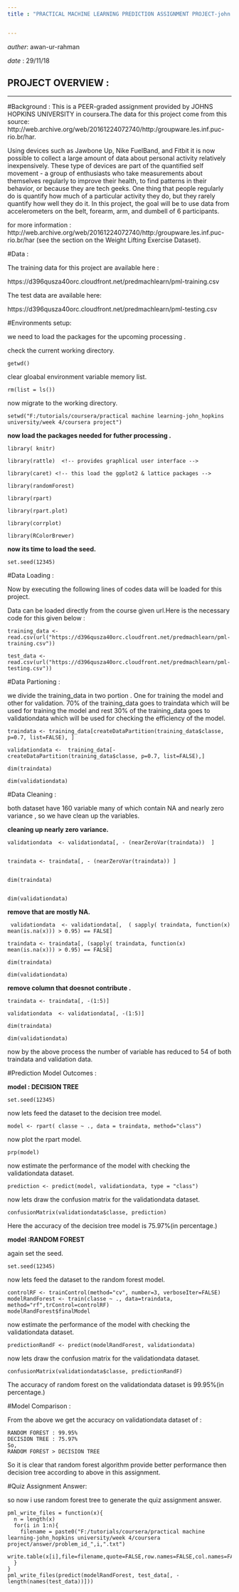 ---
title : "PRACTICAL MACHINE LEARNING PREDICTION ASSIGNMENT PROJECT-john hopkins university"


---
*auther*: awan-ur-rahman

*date*  : 29/11/18



PROJECT OVERVIEW :
--------------------
--------------------
#Background :
This is a PEER-graded assignment provided by JOHNS HOPKINS UNIVERSITY in coursera.The data for this project come from this source: http://web.archive.org/web/20161224072740/http:/groupware.les.inf.puc-rio.br/har.

Using devices such as Jawbone Up, Nike FuelBand, and Fitbit it is now possible to collect a large amount of data about personal activity relatively inexpensively. These type of devices are part of the quantified self movement - a group of enthusiasts who take measurements about themselves regularly to improve their health, to find patterns in their behavior, or because they are tech geeks. One thing that people regularly do is quantify how much of a particular activity they do, but they rarely quantify how well they do it.
In this project, the goal will be to use data from accelerometers on the belt, forearm, arm, and dumbell of 6 participants. 

for more information :
http://web.archive.org/web/20161224072740/http:/groupware.les.inf.puc-rio.br/har (see the section on the Weight Lifting Exercise Dataset).

#Data : 

The training data for this project are available here :

https://d396qusza40orc.cloudfront.net/predmachlearn/pml-training.csv

The test data are available here:

https://d396qusza40orc.cloudfront.net/predmachlearn/pml-testing.csv




#Environments setup:

we need to load the packages for the upcoming processing .

<!-- checks for the woking directory . -->
check the current working directory.

    getwd()
clear gloabal environment variable memory list.

    rm(list = ls())
    
now migrate to the working directory.

    setwd("F:/tutorials/coursera/practical machine learning-john_hopkins university/week 4/coursera project")
**now load the packages needed for futher processing .**

    library( knitr)

    library(rattle)  <!-- provides graphlical user interface -->

    library(caret) <!-- this load the ggplot2 & lattice packages -->

    library(randomForest)

    library(rpart)

    library(rpart.plot)

    library(corrplot)

    library(RColorBrewer)

**now its time to load the seed.**

    set.seed(12345)

#Data Loading :

Now by executing the following lines of codes data will be loaded for this project.

Data can be loaded directly from the course given url.Here is the necessary code for this given below :

    training_data <- read.csv(url("https://d396qusza40orc.cloudfront.net/predmachlearn/pml-training.csv"))

    test_data <- read.csv(url("https://d396qusza40orc.cloudfront.net/predmachlearn/pml-testing.csv"))

#Data Partioning :

we divide the training_data in two portion . One for training the model and other for validation. 70% of the training_data goes to traindata which will be used for training the model and rest 30% of the training_data goes to validationdata which will be used for checking the efficiency of the model.

    traindata <- training_data[createDataPartition(training_data$classe, p=0.7, list=FALSE), ]

    validationdata <-  training_data[- createDataPartition(training_data$classe, p=0.7, list=FALSE),]

    dim(traindata)

    dim(validationdata)

#Data Cleaning :

both dataset have 160 variable many of which contain NA  and nearly zero variance , so we have clean up the variables.


**cleaning up nearly zero variance. **

   
   
    validationdata  <- validationdata[, - (nearZeroVar(traindata))  ]
 

    traindata <- traindata[, - (nearZeroVar(traindata)) ]
       

    dim(traindata)


    dim(validationdata)

**remove that are mostly NA. **

 
    
     validationdata  <- validationdata[,  ( sapply( traindata, function(x) mean(is.na(x))) > 0.95) == FALSE]
     
    traindata <- traindata[, (sapply( traindata, function(x) mean(is.na(x))) > 0.95) == FALSE]
    
    dim(traindata)

    dim(validationdata)

**remove column that doesnot contribute .**

    traindata <- traindata[, -(1:5)]

    validationdata  <- validationdata[, -(1:5)]

    dim(traindata)

    dim(validationdata)

now by the above process the number of variable has reduced to 54 of both traindata and validation data.


#Prediction Model Outcomes :

**model : DECISION TREE**

    set.seed(12345)

now lets feed the dataset to the decision tree model.

    model <- rpart( classe ~ ., data = traindata, method="class")

now plot the rpart model.

    prp(model)
    
now estimate the performance of the model with checking the validationdata dataset.

    prediction <- predict(model, validationdata, type = "class")

now lets draw the confusion matrix for the validationdata dataset.

    confusionMatrix(validationdata$classe, prediction)
    
Here the accuracy of the decision tree model is 75.97%(in percentage.)

**model :RANDOM FOREST **

again set the seed.

    set.seed(12345)
    
now lets feed the dataset to the random forest model.
    
    controlRF <- trainControl(method="cv", number=3, verboseIter=FALSE)
    modelRandForest <- train(classe ~ ., data=traindata, method="rf",trControl=controlRF)
    modelRandForest$finalModel
    
now estimate the performance of the model with checking the validationdata dataset.

    predictionRandF <- predict(modelRandForest, validationdata)
    
now lets draw the confusion matrix for the validationdata dataset.

    confusionMatrix(validationdata$classe, predictionRandF)

The accuracy of random forest on the validationdata dataset is 99.95%(in percentage.)

#Model Comparison :

From the above we get the accuracy on validationdata dataset of :
    
    RANDOM FOREST : 99.95%
    DECISION TREE : 75.97%
    So, 
    RANDOM FOREST > DECISION TREE
    
    
So it is clear that random forest algorithm provide better performance then decision tree according to above in this assignment.


#Quiz Assignment Answer:

so now i use random forest tree to generate the quiz assignment answer.


    pml_write_files = function(x){
      n = length(x)
      for(i in 1:n){
        filename = paste0("F:/tutorials/coursera/practical machine learning-john_hopkins university/week 4/coursera project/answer/problem_id_",i,".txt")
        write.table(x[i],file=filename,quote=FALSE,row.names=FALSE,col.names=FALSE)
      }
    }
    pml_write_files(predict(modelRandForest, test_data[, -length(names(test_data))]))






























































































    
    
    
    
    
    
    
    
    
    
    
    
    
    
    
    
    
    
    
    
    
    
    
    
    
    
    
    



